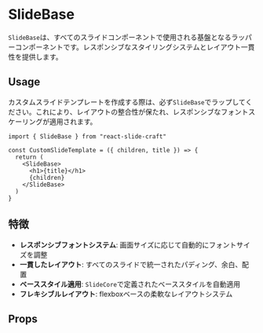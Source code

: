 

<Meta of={SlideBase} />

# SlideBase
`SlideBase`は、すべてのスライドコンポーネントで使用される基盤となるラッパーコンポーネントです。レスポンシブなスタイリングシステムとレイアウト一貫性を提供します。

## Usage
カスタムスライドテンプレートを作成する際は、必ず`SlideBase`でラップしてください。これにより、レイアウトの整合性が保たれ、レスポンシブなフォントスケーリングが適用されます。

```tsx
import { SlideBase } from "react-slide-craft"

const CustomSlideTemplate = ({ children, title }) => {
  return (
    <SlideBase>
      <h1>{title}</h1>
      {children}
    </SlideBase>
  )
}
```

## 特徴
- **レスポンシブフォントシステム**: 画面サイズに応じて自動的にフォントサイズを調整
- **一貫したレイアウト**: すべてのスライドで統一されたパディング、余白、配置
- **ベーススタイル適用**: `SlideCore`で定義されたベーススタイルを自動適用
- **フレキシブルレイアウト**: flexboxベースの柔軟なレイアウトシステム

## Props
<Canvas>
<Story of={SlideBase.Default} />
</Canvas>
<Controls />
